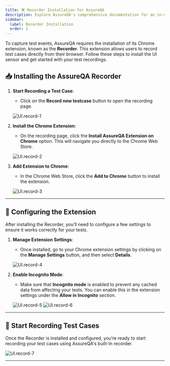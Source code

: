 ```yaml
---
title: 🛠️ Recorder Installation for AssureQA
description: Explore AssureQA's comprehensive documentation for an in-depth look at our services and tools.
sidebar:
  label: Recorder Installation
  order: 1
---
```


To capture test events, AssureQA requires the installation of its Chrome extension, known as the **Recorder**. This extension allows users to record test cases directly from their browser. Follow these steps to install the UI sensor and get started with your test recordings.

## 📥 Installing the AssureQA Recorder

1. **Start Recording a Test Case**:
   - Click on the **Record new testcase** button to open the recording page.

   ![UI.record-1](../images/recorder.png)

2. **Install the Chrome Extension**:
   - On the recording page, click the **Install AssureQA Extension on Chrome** option. This will navigate you directly to the Chrome Web Store.

   ![UI.record-2](../images/UI.record-2.png)

3. **Add Extension to Chrome**:
   - In the Chrome Web Store, click the **Add to Chrome** button to install the extension.

   ![UI.record-3](../images/UI.record-3.png)

---

## 🔧 Configuring the Extension

After installing the Recorder, you’ll need to configure a few settings to ensure it works correctly for your tests.

1. **Manage Extension Settings**:
   - Once installed, go to your Chrome extension settings by clicking on the **Manage Settings** button, and then select **Details**.

   ![UI.record-4](../images/UI.record-4.png)

2. **Enable Incognito Mode**:
   - Make sure that **Incognito mode** is enabled to prevent any cached data from affecting your tests. You can enable this in the extension settings under the **Allow in Incognito** section.

   ![UI.record-5](../images/UI.record-5.png)
   ![UI.record-6](../images/UI.record-6.png)

---

## 🚀 Start Recording Test Cases

Once the Recorder is installed and configured, you’re ready to start recording your test cases using AssureQA's built-in recorder.

   ![UI.record-7](../images/UI.record-7.png)

---


